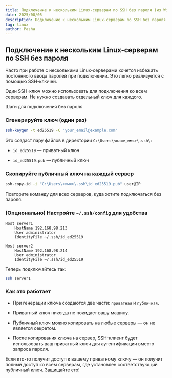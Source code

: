```yaml
---
title: Подключение к нескольким Linux-серверам по SSH без пароля (из Windows)
date: 2025/08/05
description: Подключение к нескольким Linux-серверам по SSH без пароля
tag: linux
author: Pasha
---
```



## Подключение к нескольким Linux-серверам по SSH без пароля

Часто при работе с несколькими Linux-серверами хочется избежать постоянного ввода паролей при подключении. Это легко реализуется с помощью SSH-ключей.

<Callout type="info">
Один SSH-ключ можно использовать для подключения ко всем серверам. Не нужно создавать отдельный ключ для каждого.
</Callout>

<Steps>

Шаги для подключения без пароля

### Сгенерируйте ключ (один раз)

```bash
ssh-keygen -t ed25519 -C "your_email@example.com"
```

Это создаст пару файлов в директории `C:\Users\<ваше_имя>\.ssh\:`

- `id_ed25519` — приватный ключ

- `id_ed25519.pub` — публичный ключ

### Скопируйте публичный ключ на каждый сервер

```bash
ssh-copy-id -i "C:\Users\<имя>\.ssh\id_ed25519.pub" user@IP
```

Повторите команду для всех серверов, куда хотите подключаться без пароля.


### (Опционально) Настройте `~/.ssh/config` для удобства

```ssh
Host server1
    HostName 192.168.98.213
    User administrator
    IdentityFile ~/.ssh/id_ed25519

Host server2
    HostName 192.168.98.214
    User administrator
    IdentityFile ~/.ssh/id_ed25519
```

Теперь подключайтесь так:

```sh
ssh server1
```
</Steps>

### Как это работает

- При генерации ключа создаются две части: `приватная` и `публичная`.

- Приватный ключ никогда не покидает вашу машину.

- Публичный ключ можно копировать на любые серверы — он не является секретом.

- После копирования ключа на сервер, SSH-клиент будет использовать ваш приватный ключ для аутентификации вместо запроса пароля.

<Callout type="warning"> 
Если кто-то получит доступ к вашему приватному ключу — он получит полный доступ ко всем серверам, где установлен соответствующий публичный ключ. Защищайте его! 
</Callout>